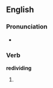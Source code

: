 ==English==

===Pronunciation===
* {{rhymes|aɪdɪŋ}}

===Verb===
'''redividing'''

# {{present participle of|[[redivide]]}}